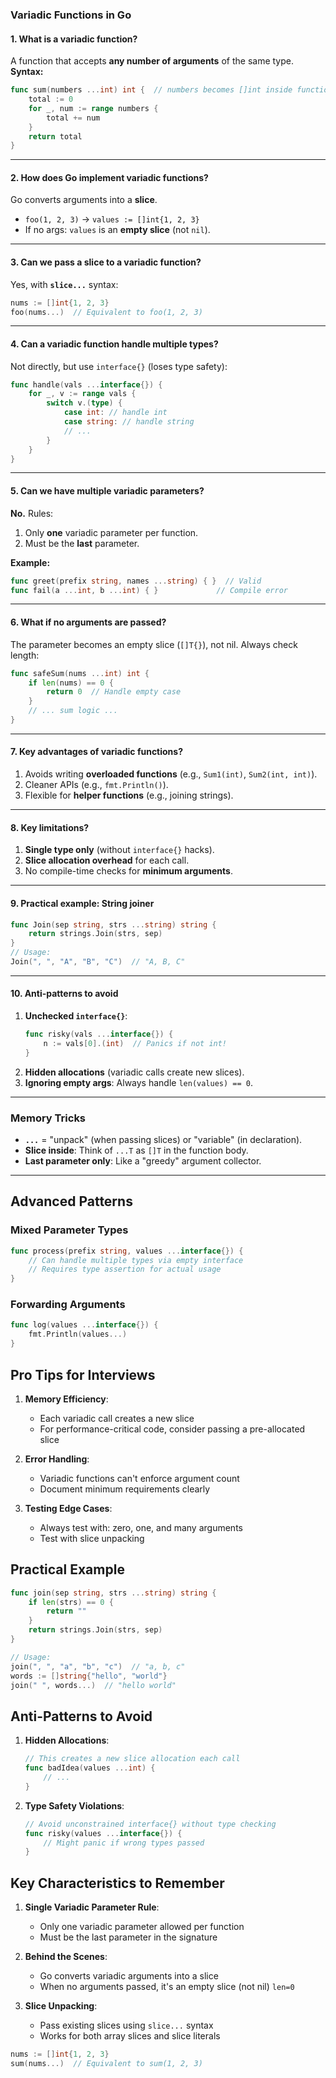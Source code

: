 ### **Variadic Functions in Go**

#### **1. What is a variadic function?**

A function that accepts **any number of arguments** of the same type.  
**Syntax:**

```go
func sum(numbers ...int) int {  // numbers becomes []int inside function
    total := 0
    for _, num := range numbers {
        total += num
    }
    return total
}
```

---

#### **2. How does Go implement variadic functions?**

Go converts arguments into a **slice**.

- `foo(1, 2, 3)` → `values := []int{1, 2, 3}`
- If no args: `values` is an **empty slice** (not `nil`).

---

#### **3. Can we pass a slice to a variadic function?**

Yes, with **`slice...`** syntax:

```go
nums := []int{1, 2, 3}
foo(nums...)  // Equivalent to foo(1, 2, 3)
```

---

#### **4. Can a variadic function handle multiple types?**

Not directly, but use `interface{}` (loses type safety):

```go
func handle(vals ...interface{}) {
    for _, v := range vals {
        switch v.(type) {
            case int: // handle int
            case string: // handle string
            // ...
        }
    }
}
```

---

#### **5. Can we have multiple variadic parameters?**

**No.** Rules:

1. Only **one** variadic parameter per function.
2. Must be the **last** parameter.

**Example:**

```go
func greet(prefix string, names ...string) { }  // Valid
func fail(a ...int, b ...int) { }             // Compile error
```

---

#### **6. What if no arguments are passed?**

The parameter becomes an empty slice (`[]T{}`), not nil. Always check length:

```go
func safeSum(nums ...int) int {
    if len(nums) == 0 {
        return 0  // Handle empty case
    }
    // ... sum logic ...
}
```

---

#### **7. Key advantages of variadic functions?**

1. Avoids writing **overloaded functions** (e.g., `Sum1(int)`, `Sum2(int, int)`).
2. Cleaner APIs (e.g., `fmt.Println()`).
3. Flexible for **helper functions** (e.g., joining strings).

---

#### **8. Key limitations?**

1. **Single type only** (without `interface{}` hacks).
2. **Slice allocation overhead** for each call.
3. No compile-time checks for **minimum arguments**.

---

#### **9. Practical example: String joiner**

```go
func Join(sep string, strs ...string) string {
    return strings.Join(strs, sep)
}
// Usage:
Join(", ", "A", "B", "C")  // "A, B, C"
```

---

#### **10. Anti-patterns to avoid**

1. **Unchecked `interface{}`**:
   ```go
   func risky(vals ...interface{}) {
       n := vals[0].(int)  // Panics if not int!
   }
   ```
2. **Hidden allocations** (variadic calls create new slices).
3. **Ignoring empty args**: Always handle `len(values) == 0`.

---

### **Memory Tricks**

- **`...`** = "unpack" (when passing slices) or "variable" (in declaration).
- **Slice inside**: Think of `...T` as `[]T` in the function body.
- **Last parameter only**: Like a "greedy" argument collector.

---

## Advanced Patterns

### Mixed Parameter Types

```go
func process(prefix string, values ...interface{}) {
    // Can handle multiple types via empty interface
    // Requires type assertion for actual usage
}
```

### Forwarding Arguments

```go
func log(values ...interface{}) {
    fmt.Println(values...)
}
```

## Pro Tips for Interviews

1. **Memory Efficiency**:

   - Each variadic call creates a new slice
   - For performance-critical code, consider passing a pre-allocated slice

2. **Error Handling**:

   - Variadic functions can't enforce argument count
   - Document minimum requirements clearly

3. **Testing Edge Cases**:
   - Always test with: zero, one, and many arguments
   - Test with slice unpacking

## Practical Example

```go
func join(sep string, strs ...string) string {
    if len(strs) == 0 {
        return ""
    }
    return strings.Join(strs, sep)
}

// Usage:
join(", ", "a", "b", "c")  // "a, b, c"
words := []string{"hello", "world"}
join(" ", words...)  // "hello world"
```

## Anti-Patterns to Avoid

1. **Hidden Allocations**:

   ```go
   // This creates a new slice allocation each call
   func badIdea(values ...int) {
       // ...
   }
   ```

2. **Type Safety Violations**:

   ```go
   // Avoid unconstrained interface{} without type checking
   func risky(values ...interface{}) {
       // Might panic if wrong types passed
   }
   ```

## Key Characteristics to Remember

1. **Single Variadic Parameter Rule**:

   - Only one variadic parameter allowed per function
   - Must be the last parameter in the signature

2. **Behind the Scenes**:

   - Go converts variadic arguments into a slice
   - When no arguments passed, it's an empty slice (not nil) `len=0`

3. **Slice Unpacking**:
   - Pass existing slices using `slice...` syntax
   - Works for both array slices and slice literals

```go
nums := []int{1, 2, 3}
sum(nums...)  // Equivalent to sum(1, 2, 3)
```
